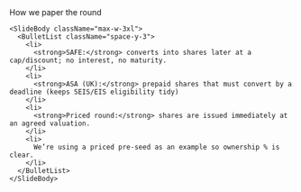 <div className="flex h-full w-full flex-col items-center justify-center">
  <div className="flex flex-1 flex-col justify-center gap-8 px-8 py-6 w-full max-w-5xl mx-auto">
    <SlideHeader eyebrow="The instruments" kicker="Some standard terms">
      How we paper the round
    </SlideHeader>

    <SlideBody className="max-w-3xl">
      <BulletList className="space-y-3">
        <li>
          <strong>SAFE:</strong> converts into shares later at a cap/discount; no interest, no maturity.
        </li>
        <li>
          <strong>ASA (UK):</strong> prepaid shares that must convert by a deadline (keeps SEIS/EIS eligibility tidy)
        </li>
        <li>
          <strong>Priced round:</strong> shares are issued immediately at an agreed valuation.
        </li>
        <li>
          We’re using a priced pre-seed as an example so ownership % is clear.
        </li>
      </BulletList>
    </SlideBody>
  </div>
</div>

